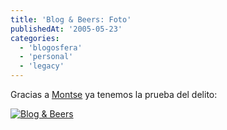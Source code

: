 ```yaml
---
title: 'Blog & Beers: Foto'
publishedAt: '2005-05-23'
categories:
  - 'blogosfera'
  - 'personal'
  - 'legacy'
---
```


Gracias a [Montse](http://www.internetpolitica.com/) ya tenemos la prueba del delito:

[![Blog & Beers](http://photos14.flickr.com/15320069_8a0ec320f2_m.jpg)](http://www.flickr.com/photos/ryck/15320069/)
